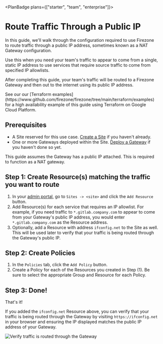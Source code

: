 
<PlanBadge plans={["starter", "team", "enterprise"]}>

# Route Traffic Through a Public IP

</PlanBadge>

In this guide, we'll walk through the configuration required to use Firezone to
route traffic through a public IP address, sometimes known as a NAT Gateway
configuration.

Use this when you need your team's traffic to appear to come from a
single, static IP address to use services that require source traffic to come
from specified IP allowlists.

After completing this guide, your team's traffic will be routed to a Firezone
Gateway and then out to the internet using its public IP address.

<Alert color="info">
  See our our [Terraform
  examples](https://www.github.com/firezone/firezone/tree/main/terraform/examples)
  for a high availability example of this guide using Terraform on Google Cloud
  Platform.
</Alert>

## Prerequisites

- A Site reserved for this use case. [Create a Site](/kb/deploy/sites) if you
  haven't already.
- One or more Gateways deployed within the Site.
  [Deploy a Gateway](/kb/deploy/gateways) if you haven't done so yet.

<Alert color="warning">
  This guide assumes the Gateway has a public IP attached. This is required to
  function as a NAT gateway.
</Alert>

## Step 1: Create Resource(s) matching the traffic you want to route

1. In your [admin portal](https://app.firezone.dev), go to `Sites -> <site>` and
   click the `Add Resource` button.
1. Add Resource(s) for each service that requires an IP allowlist. For example,
   if you need traffic to `*.gitlab.company.com` to appear to come from your
   Gateway's public IP address, you would enter `*.gitlab.company.com` as the
   Resource address.
1. Optionally, add a Resource with address `ifconfig.net` to the Site as well.
   This will be used later to verify that your traffic is being routed through
   the Gateway's public IP.

## Step 2: Create Policies

1. In the `Policies` tab, click the `Add Policy` button.
2. Create a Policy for each of the Resources you created in Step (1). Be sure to
   select the appropriate Group and Resource for each Policy.

## Step 3: Done!

That's it!

If you added the `ifconfig.net` Resource above, you can verify that your traffic
is being routed through the Gateway by visiting `https://ifconfig.net` in your
browser and ensuring the IP displayed matches the public IP address of your
Gateway.

<Link
  href="/images/kb/use-cases/nat-gateway/verify.png"
  target="_blank"
  rel="nofollow"
>
  <Image
    src="/images/kb/use-cases/nat-gateway/verify.png"
    alt="Verify traffic is routed through the Gateway"
    width={1200}
    height={1200}
  />
</Link>

<SupportOptions />

